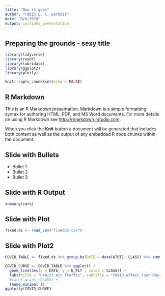 ```yaml
---
title: "Now it goes"
author: "Fabio L. C. Barbosa"
date: "8/6/2020"
output: ioslides_presentation
---
```


## Preparing the grounds - sexy title

```r
library(tidyverse)
library(readr)
library(lubridate)
library(ggplot2)
library(plotly)

```


```r
knitr::opts_chunk$set(echo = FALSE)
```

## R Markdown

This is an R Markdown presentation. Markdown is a simple formatting syntax for authoring HTML, PDF, and MS Word documents. For more details on using R Markdown see <http://rmarkdown.rstudio.com>.

When you click the **Knit** button a document will be generated that includes both content as well as the output of any embedded R code chunks within the document.

## Slide with Bullets

- Bullet 1
- Bullet 2
- Bullet 3

## Slide with R Output

```r
summary(cars)
```

## Slide with Plot

```r

fixed.ds <- read_csv("fixedds.csv")
```


## Slide with Plot2
```r

COVID_TABLE <- fixed.ds %>% group_by(DATE = date(ATOT), CLASS) %>% summarise(N_FLT =  n(),.groups="drop") %>% filter(!is.na(CLASS))

COVID_CURVE <- COVID_TABLE %>% ggplot() +
  geom_line(aes(x = DATE, y = N_FLT , color = CLASS)) +
  labs(title = "Brazil Air Traffic", subtitle = "COVID effect (per day)", x = "Date", y = "Flights", caption = "Developed by Fábio Barbosa") +
  #facet_wrap(.~CLASS) +
  theme_minimal ()
ggplotly(COVID_CURVE)
```

